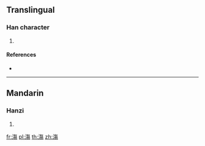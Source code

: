 {{character info/new}}
==Translingual==

===Han character===
{{Han char|rn=85|rad=水|as=11|sn=14|four=38127|canj=EOAH}}

# {{defn|Han|sort=水11}}

====References====
* {{Han ref|kx=0646.150|dkj=18151|dj=1055.130|hdz=31724.100|uh=6F21|ud=28449|bh=E2B9|bd=58041}}

----

==Mandarin==

===Hanzi===
{{cmn-hanzi|pin=[[shāng]] ([[shang1]])|wg=shang<sup>1</sup>}}

# {{defn|lang=cmn|sort=水11}}

[[fr:漡]]
[[pl:漡]]
[[th:漡]]
[[zh:漡]]